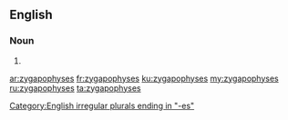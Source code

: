 ==English==

===Noun===
{{head|en|plural}}

# {{plural of|zygapophysis|lang=en}}

[[Category:English irregular plurals ending in "-es"]]

[[ar:zygapophyses]]
[[fr:zygapophyses]]
[[ku:zygapophyses]]
[[my:zygapophyses]]
[[ru:zygapophyses]]
[[ta:zygapophyses]]